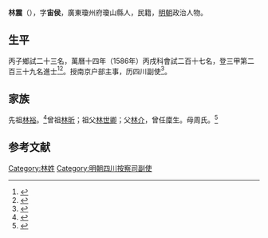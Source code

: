 {{Otheruses|other=名为林震的其他人物|林震}}
{{明清人物信息框
| 姓名 = 林震
| 原名 =
| 圖片名稱= 
| 圖片大小 =
| 圖片說明 = 
| 最高職務 =
| 國家 = 大明 
| 爵位 =
| 籍貫 = 廣東瓊州府瓊山縣
| 族裔 = 
| 旗籍 = 
| 字號 = 
| 諡號 =
| 出生日期 = 生年不詳
| 出生地點 =
| 逝世日期 = 卒年不詳
| 逝世地點 =
| 墓葬 =
| 配偶 = 
| 親屬 = 
| 出身 =
* 萬曆十四年丙戌科進士
| 經歷 =
| 著作 =  
}}
'''林震'''（{{bd|？||？|catIdx=}}），字'''宙侯'''，廣東瓊州府瓊山縣人，民籍，[[明朝|明朝]]政治人物。

== 生平 ==
丙子鄉試二十三名，萬曆十四年（1586年）丙戌科會試二百十七名，登三甲第二百三十九名進士<ref>{{Cite book|title=《皇明贡举考》卷五|last=（明）[[张朝瑞|张朝瑞]]|first=|publisher=《续修四库全书》史部第828册|year=|isbn=|location=|pages=}}</ref><ref>{{Cite book|title=贡举志五种 上|last=鲁小俊，江俊伟著|first=|publisher=武汉：武汉大学出版社|year=2009|isbn=978-7-307-07043-1|location=|pages=}}</ref>。授南京户部主事，历四川副使<ref>{{cite news|title=海南历代进士名表|url=http://www.hnszw.org.cn/data/news/2009/06/44121/|accessdate=2013-08-05|newspaper=海南史志网|archive-url=https://web.archive.org/web/20131203012302/http://www.hnszw.org.cn/data/news/2009/06/44121/|archive-date=2013-12-03|dead-url=yes}}</ref>。

== 家族 ==
先祖[[林裕|林裕]]。<ref>{{Cite web|title=千年橹梧林氏 江东阀阅世家|url=https://www.hainan.gov.cn/hainan/lsyg/201907/3d09decc51fa47c3ac9f5e5ae7bcd5e8.shtml|accessdate=2021-02-25|work=海南省人民政府网}}</ref>曾祖[[林昕|林昕]]；祖父[[林世卿|林世卿]]；父[[林介|林介]]，曾任廩生。母周氏。<ref>{{Cite book|title=天一阁藏明代科举录选刊 登科录 点校本|last=龚延明主编|first=|publisher=宁波出版社|year=2016|isbn=978-7-5526-2320-8|location=宁波|pages=|quote=《天一閣藏明代科舉錄選刊.登科錄》之《萬曆丙戌科進士同年總綠》}}</ref>

== 参考文献 ==
{{reflist}}

{{萬曆十四年丙戌科殿試金榜}}

{{Authority control}}
{{DEFAULTSORT:Lin林}}
[[Category:林姓|Category:林姓]]
[[Category:明朝四川按察司副使|Category:明朝四川按察司副使]]


{{明朝人物小作品}}